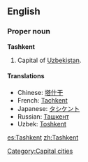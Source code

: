 {{wikipedia}}
==English==

===Proper noun===
'''Tashkent'''
# Capital of [[Uzbekistan]].

====Translations====
*Chinese: [[塔什干]]
*French: [[Tachkent]]
*Japanese: [[タシケント]]
*Russian: [[Ташкент]]
*Uzbek: [[Toshkent]]

[[Category:Capital cities]]

[[es:Tashkent]]
[[zh:Tashkent]]